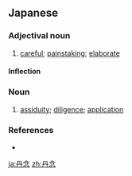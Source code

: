 ==Japanese==
{{ja-kanjitab|たん|ねん|yomi=o}}

===Adjectival noun===
{{ja-adj|infl=na|たんねん}}

# [[careful]]; [[painstaking]]; [[elaborate]]

====Inflection====
{{ja-na|たんねん}}

===Noun===
{{ja-noun|たんねん}}

# [[assiduity]]; [[diligence]]; [[application]]

===References===
* {{R:Shogakukan}}

[[ja:丹念]]
[[zh:丹念]]